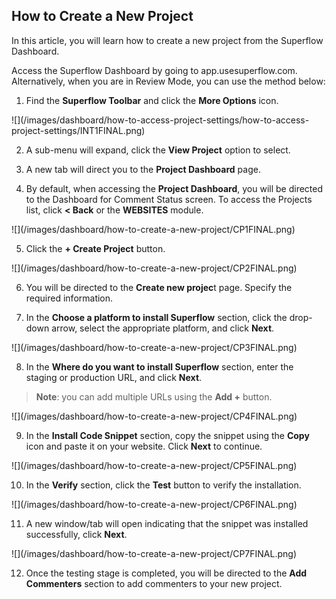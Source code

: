 ## How to Create a New Project

In this article, you will learn how to create a new project from the Superflow Dashboard.

Access the Superflow Dashboard by going to  app.usesuperflow.com. Alternatively, when you are in Review Mode, you can use the method below:

1. Find the **Superflow Toolbar** and click the **More Options** icon.

<Frame>
![](/images/dashboard/how-to-access-project-settings/how-to-access-project-settings/INT1FINAL.png)
</Frame>

2. A sub-menu will expand, click the **View Project** option to select.

3. A new tab will direct you to the **Project Dashboard** page.

4. By default, when accessing the **Project Dashboard**, you will be directed to the Dashboard for Comment Status screen. To access the Projects list, click **< Back** or the **WEBSITES** module.

<Frame>
![](/images/dashboard/how-to-create-a-new-project/CP1FINAL.png)
</Frame>

5. Click the **+ Create Project** button.

<Frame>
![](/images/dashboard/how-to-create-a-new-project/CP2FINAL.png)
</Frame>

6. You will be directed to the **Create new projec**t page. Specify the required information.

7. In the **Choose a platform to install Superflow** section, click the drop-down arrow, select the appropriate platform, and click **Next**.

<Frame>
![](/images/dashboard/how-to-create-a-new-project/CP3FINAL.png)
</Frame>

8. In the **Where do you want to install Superflow** section, enter the staging or production URL, and click **Next**.

> **Note**: you can add multiple URLs using the **Add +** button.

<Frame>
![](/images/dashboard/how-to-create-a-new-project/CP4FINAL.png)
</Frame>

9. In the **Install Code Snippet** section, copy the snippet using the **Copy** icon and paste it on your website. Click **Next** to continue.

<Frame>
![](/images/dashboard/how-to-create-a-new-project/CP5FINAL.png)
</Frame>

10. In the **Verify** section, click the **Test** button to verify the installation.

<Frame>
![](/images/dashboard/how-to-create-a-new-project/CP6FINAL.png)
</Frame>

11. A new window/tab will open indicating that the snippet was installed successfully, click **Next**.

<Frame>
![](/images/dashboard/how-to-create-a-new-project/CP7FINAL.png)
</Frame>

12. Once the testing stage is completed, you will be directed to the **Add Commenters** section to add commenters to your new project.





